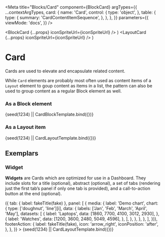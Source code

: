 


<Meta
  title="Blocks/Card"
  component={BlockCard}
  argTypes={{
    ...contextArgTypes,
    card: {
      name: 'Card',
      control: {
        type: 'object',
      },
      table: {
        type: {
          summary: 'CardContentItemSequence',
        },
      },
    },
  }}
  parameters={{
    viewMode: 'docs',
  }}
/>

  <BlockCard {...props} iconSpriteUrl={iconSpriteUrl} />
)
  <LayoutCard {...props} iconSpriteUrl={iconSpriteUrl} />
)

# Card

Cards are used to elevate and encapsulate related content.

While `Card` elements are probably most often used as content items of a
`Layout` element to goup content as items in a list, the pattern can also be
used to group content as a regular Block element as well.

### As a Block element

<Canvas withSource="none">
  <Story
    name="Card as a Block"
    args={{
      themeName: 'light',
      accentScheme: 'teams',
      card: [
        {
          paragraph: [{ text: 'This is a Card as a regular Block element.' }],
          level: 1,
        },
        { paragraph: [{ text: fake('{{lorem.paragraph}}') }] },
      ],
    }}
  >
    {seed(1234) || CardBlockTemplate.bind({})}
  </Story>
</Canvas>

<ArgsTable story="Card as a Block" />

### As a Layout item

<Canvas withSource="none">
  <Story
    name="Card as a Layout item"
    args={{
      themeName: 'light',
      accentScheme: 'teams',
      card: [
        {
          paragraph: [{ text: 'This is a Card as a layout item.' }],
          level: 1,
        },
        { paragraph: [{ text: fake('{{lorem.paragraph}}') }] },
      ],
    }}
  >
    {seed(1234) || CardLayoutTemplate.bind({})}
  </Story>
</Canvas>

<ArgsTable story="Card as a Layout item" />

## Exemplars

### Widget

**Widgets** are Cards which are optimized for use in a Dashboard. They include slots for a title (optional), abstract (optional), a set of tabs (rendering just the first tab’s panel if only one tab is provided), and a call-to-action button at the end (optional).

<Canvas withSource="none">
  <Story
    name="Widget"
    args={{
      themeName: 'light',
      accentScheme: 'teams',
      widget: {
        title: [{ text: fakeTitle(fake) }],
        label: 'Demo Widget',
        abstract: [{ text: fakeTitle(fake) }],
        tabs: range(2).map((i) => ({
          tab: { label: fakeTitle(fake) },
          panel: [
            {
              media: {
                label: 'Demo chart',
                chart: {
                  type: ['doughnut', 'line'][i],
                  data: {
                    labels: ['Jan', 'Feb', 'March', 'April', 'May'],
                    datasets: [
                      {
                        label: 'Laptops',
                        data: [1860, 7700, 4100, 3012, 2930],
                      },
                      {
                        label: 'Watches',
                        data: [1200, 3600, 2480, 5049, 4596],
                      },
                    ],
                  },
                },
              },
            },
          ],
        })),
        footerAction: {
          label: fakeTitle(fake),
          icon: 'arrow_right',
          iconPosition: 'after',
        },
      },
    }}
  >
    {seed(1234) || CardLayoutTemplate.bind({})}
  </Story>
</Canvas>
